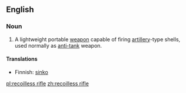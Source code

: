 {{wikipedia}}
==English==

===Noun===
{{en-noun|sg=[[recoil]][[-less|less]] [[rifle]]}}

# A lightweight portable [[weapon]] capable of firing [[artillery]]-type shells, used normally as [[anti-tank]] weapon.

====Translations====
{{top}}
*Finnish: [[sinko]]
{{bottom}}

[[pl:recoilless rifle]]
[[zh:recoilless rifle]]